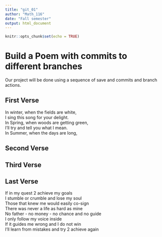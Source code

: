 ```yaml
---
title: "git_01"
author: "Math_116"
date: "Fall semester"
output: html_document
---
```


```r
knitr::opts_chunk$set(echo = TRUE)
```
# Build a Poem with commits to different branches
Our project will be done using a sequence of save and commits and branch actions.
<!-- Do not modify or change any text in "!--" bracketed areas such as this --- these are instructions to
you, if you change any of this the git program will notice it and compromise your git merging strategy !-->

## First Verse 
<!--Put the first five lines of a poem by Lewis Carrol in this section!-->
In winter, when the fields are white,  
I sing this song for your delight.  
In Spring, when woods are getting green,  
I’ll try and tell you what I mean.  
In Summer, when the days are long,  
  
## Second Verse
<!--Put the first five lines of a poem by Robert Frost here!-->

## Third Verse
<!--Put the first two verses of The Walrus and the Carpenter here!-->

## Last Verse
<!--Put a short poem of your choice 8-20 lines,here!-->
If in my quest 2 achieve my goals  
 I stumble or crumble and lose my soul  
 Those that knew me would easily co-sign  
 There was never a life as hard as mine  
 No father - no money - no chance and no guide  
 I only follow my voice inside  
 If it guides me wrong and I do not win  
 I’ll learn from mistakes and try 2 achieve again  
   
